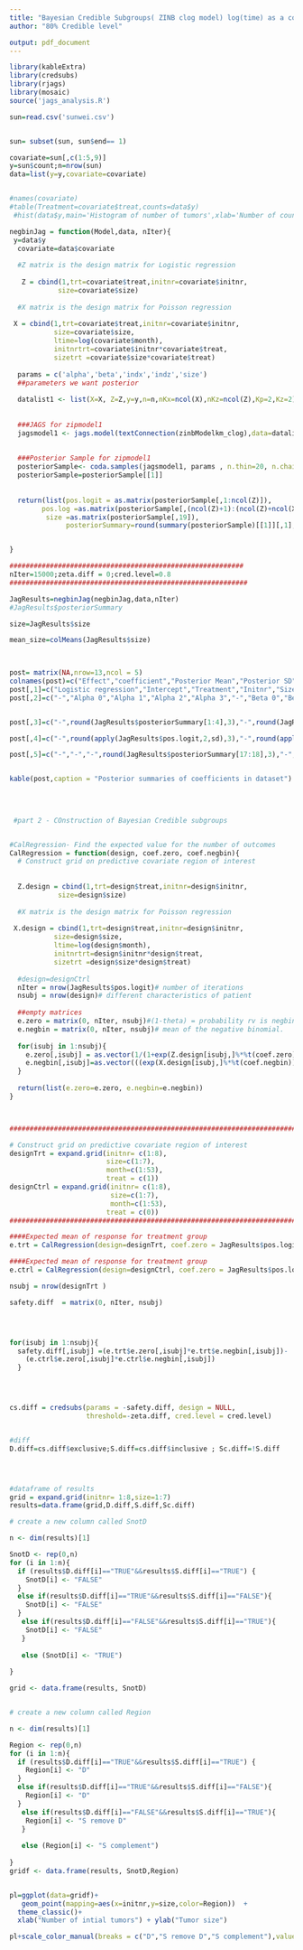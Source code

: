 ---
title: "Bayesian Credible Subgroups( ZINB clog model) log(time) as a covariate"
author: "80% Credible level"

output: pdf_document
---



```{r,echo=FALSE,message=FALSE,warning=FALSE}

library(kableExtra)
library(credsubs)
library(rjags)
library(mosaic)
source('jags_analysis.R')

sun=read.csv('sunwei.csv')


sun= subset(sun, sun$end== 1)

covariate=sun[,c(1:5,9)]
y=sun$count;n=nrow(sun)
data=list(y=y,covariate=covariate)


#names(covariate)
#table(Treatment=covariate$treat,counts=data$y)
 #hist(data$y,main='Histogram of number of tumors',xlab='Number of counts')
```

```{r,echo=FALSE}
negbinJag = function(Model,data, nIter){
 y=data$y
  covariate=data$covariate
  
  #Z matrix is the design matrix for Logistic regression
  
   Z = cbind(1,trt=covariate$treat,initnr=covariate$initnr,
            size=covariate$size)
   
  #X matrix is the design matrix for Poisson regression
   
 X = cbind(1,trt=covariate$treat,initnr=covariate$initnr,
           size=covariate$size,
           ltime=log(covariate$month),
           initnrtrt=covariate$initnr*covariate$treat,
           sizetrt =covariate$size*covariate$treat)
  
  params = c('alpha','beta','indx','indz','size')
  ##parameters we want posterior 
  
  datalist1 <- list(X=X, Z=Z,y=y,n=n,nKx=ncol(X),nKz=ncol(Z),Kp=2,Kz=2)
  
 
  ###JAGS for zipmodel1
  jagsmodel1 <- jags.model(textConnection(zinbModelkm_clog),data=datalist1,quiet=TRUE)
  
  
  ###Posterior Sample for zipmodel1
  posteriorSample<- coda.samples(jagsmodel1, params , n.thin=20, n.chains=3,n.burnin=500, n.iter=nIter, progress.bar='none')
  posteriorSample=posteriorSample[[1]]
  
  
  return(list(pos.logit = as.matrix(posteriorSample[,1:ncol(Z)]),
        pos.log =as.matrix(posteriorSample[,(ncol(Z)+1):(ncol(Z)+ncol(X))]),
         size =as.matrix(posteriorSample[,19]),
              posteriorSummary=round(summary(posteriorSample)[[1]][,1],4)))


}
```  

```{r,echo=FALSE}
##########################################################
nIter=15000;zeta.diff = 0;cred.level=0.8
###########################################################

JagResults=negbinJag(negbinJag,data,nIter)
#JagResults$posteriorSummary

size=JagResults$size

mean_size=colMeans(JagResults$size)

  
```



```{r,echo=FALSE}
post= matrix(NA,nrow=13,ncol = 5)
colnames(post)=c("Effect","coefficient","Posterior Mean","Posterior SD","P(Inclusion)")
post[,1]=c("Logistic regression","Intercept","Treatment","Initnr","Size","Poisson Regression Model","Intercept","Treatment","Init","Size","log (time)","Size*Treatment","Initnr*Treatment")
post[,2]=c("-","Alpha 0","Alpha 1","Alpha 2","Alpha 3","-","Beta 0","Beta 1","Beta 2","Beta 3","Beta 4","Beta 5","Beta 6")


post[,3]=c("-",round(JagResults$posteriorSummary[1:4],3),"-",round(JagResults$posteriorSummary[5:11],3))

post[,4]=c("-",round(apply(JagResults$pos.logit,2,sd),3),"-",round(apply(JagResults$pos.log,2,sd),3))

post[,5]=c("-","-","-",round(JagResults$posteriorSummary[17:18],3),"-","-","-",round(JagResults$posteriorSummary[12:16],3))


kable(post,caption = "Posterior summaries of coefficients in dataset")
 
 
 
```



```{r,echo=FALSE}
 #part 2 - COnstruction of Bayesian Credible subgroups


#CalRegression- Find the expected value for the number of outcomes
CalRegression = function(design, coef.zero, coef.negbin){
  # Construct grid on predictive covariate region of interest
  
  
  Z.design = cbind(1,trt=design$treat,initnr=design$initnr,
            size=design$size)
   
  #X matrix is the design matrix for Poisson regression
   
 X.design = cbind(1,trt=design$treat,initnr=design$initnr,
           size=design$size,
           ltime=log(design$month),
           initnrtrt=design$initnr*design$treat,
           sizetrt =design$size*design$treat)
 
  #design=designCtrl
  nIter = nrow(JagResults$pos.logit)# number of iterations
  nsubj = nrow(design)# different characteristics of patient
  
  ##empty matrices
  e.zero = matrix(0, nIter, nsubj)#(1-theta) = probability rv is negbinson
  e.negbin = matrix(0, nIter, nsubj)# mean of the negative binomial.
  
  for(isubj in 1:nsubj){
    e.zero[,isubj] = as.vector(1/(1+exp(Z.design[isubj,]%*%t(coef.zero))))
    e.negbin[,isubj]=as.vector(((exp(X.design[isubj,]%*%t(coef.negbin)))))
  }
  
  return(list(e.zero=e.zero, e.negbin=e.negbin))
}



###################################################################################

# Construct grid on predictive covariate region of interest
designTrt = expand.grid(initnr= c(1:8),
                        size=c(1:7),
                        month=c(1:53),
                        treat = c(1))
designCtrl = expand.grid(initnr= c(1:8),
                         size=c(1:7),
                         month=c(1:53),
                        treat = c(0))
###############################################################################

####Expected mean of response for treatment group
e.trt = CalRegression(design=designTrt, coef.zero = JagResults$pos.logit, coef.negbin=JagResults$pos.log)

####Expected mean of response for treatment group
e.ctrl = CalRegression(design=designCtrl, coef.zero = JagResults$pos.logit,  coef.negbin=JagResults$pos.log)

nsubj = nrow(designTrt )

safety.diff  = matrix(0, nIter, nsubj)




for(isubj in 1:nsubj){
  safety.diff[,isubj] =(e.trt$e.zero[,isubj]*e.trt$e.negbin[,isubj])-
    (e.ctrl$e.zero[,isubj]*e.ctrl$e.negbin[,isubj])
  }




cs.diff = credsubs(params = -safety.diff, design = NULL,
                   threshold=-zeta.diff, cred.level = cred.level)


#diff
D.diff=cs.diff$exclusive;S.diff=cs.diff$inclusive ; Sc.diff=!S.diff





```

```{r,echo=FALSE}
#dataframe of results
grid = expand.grid(initnr= 1:8,size=1:7)
results=data.frame(grid,D.diff,S.diff,Sc.diff)

# create a new column called SnotD

n <- dim(results)[1]

SnotD <- rep(0,n)
for (i in 1:n){
  if (results$D.diff[i]=="TRUE"&&results$S.diff[i]=="TRUE") {
    SnotD[i] <- "FALSE"
  }
  else if(results$D.diff[i]=="TRUE"&&results$S.diff[i]=="FALSE"){
    SnotD[i] <- "FALSE"
  }
   else if(results$D.diff[i]=="FALSE"&&results$S.diff[i]=="TRUE"){
    SnotD[i] <- "FALSE"
   }
  
   else (SnotD[i] <- "TRUE")
  
}

grid <- data.frame(results, SnotD)


# create a new column called Region

n <- dim(results)[1]

Region <- rep(0,n)
for (i in 1:n){
  if (results$D.diff[i]=="TRUE"&&results$S.diff[i]=="TRUE") {
    Region[i] <- "D"
  }
  else if(results$D.diff[i]=="TRUE"&&results$S.diff[i]=="FALSE"){
    Region[i] <- "D"
  }
   else if(results$D.diff[i]=="FALSE"&&results$S.diff[i]=="TRUE"){
    Region[i] <- "S remove D"
   }
  
   else (Region[i] <- "S complement")
  
}
gridf <- data.frame(results, SnotD,Region)



```

```{r,echo=FALSE}

pl=ggplot(data=gridf)+
   geom_point(mapping=aes(x=initnr,y=size,color=Region))  +
  theme_classic()+
  xlab("Number of intial tumors") + ylab("Tumor size")

pl+scale_color_manual(breaks = c("D","S remove D","S complement"),values = c("chartreuse4","darkorange1","dodgerblue2"))



```
